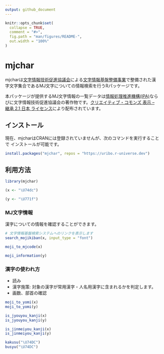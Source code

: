 ```yaml
---
output: github_document
---
```


<!-- README.md is generated from README.Rmd. Please edit that file -->

```r
knitr::opts_chunk$set(
  collapse = TRUE,
  comment = "#>",
  fig.path = "man/figures/README-",
  out.width = "100%"
)
```

# mjchar

<!-- badges: start -->
<!-- badges: end -->

mjcharは[文字情報技術促進協議会](https://moji.or.jp)による[文字情報基盤整備事業](https://moji.or.jp/mojikiban/)で整備された漢字文字集合であるMJ文字についての情報検索を行うRパッケージです。

本パッケージが提供するMJ文字情報の一覧データは[情報処理推進機構(IPA)](https://www.ipa.go.jp/)ならびに文字情報技術促進協議会の著作物です。[クリエイティブ・コモンズ 表示 – 継承 2.1 日本 ライセンス](https://creativecommons.org/licenses/by-sa/2.1/jp/)により配布されています。

## インストール

現在、mjcharはCRANには登録されていませんが、次のコマンドを実行することで インストールが可能です。

``` r
install.packages("mjchar", repos = "https://uribo.r-universe.dev")
```

## 利用方法

```r
library(mjchar)
```

```r
(x <- "\U74dc")

(y <- "\U771f")
```

### MJ文字情報

漢字についての情報を確認することができます。

```r
# 文字情報基盤検索システムへのリンクを表示します
search_mojikiban(x, input_type = "font")

moji_to_mjcode(x)

moji_information(y)
```

### 漢字の使われ方

- 読み
- 漢字施策: 対象の漢字が常用漢字・人名用漢字に含まれるかを判定します。
- 画数、部首の確認

```r
moji_to_yomi(x)
moji_to_yomi(y)
```

```r
is_jyouyou_kanji(x)
is_jyouyou_kanji(y)

is_jinmeiyou_kanji(x)
is_jinmeiyou_kanji(y)
```

```r
kakusu("\U74DC")
busyu("\U74DC")
```

